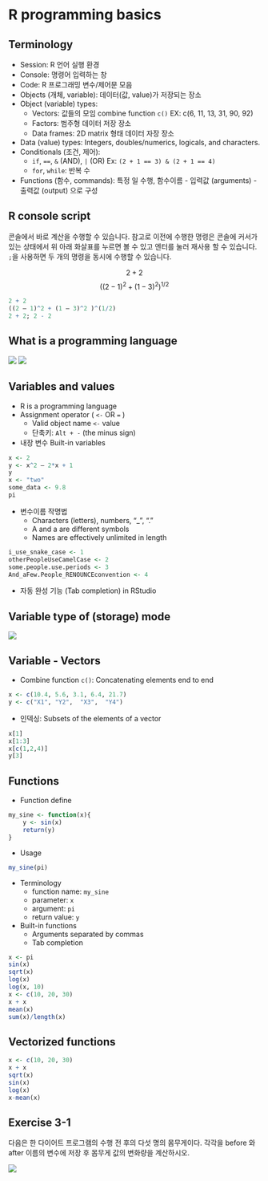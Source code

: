 
# R programming basics

## Terminology

- Session: R 언어 실행 환경 
- Console: 명령어 입력하는 창 
- Code: R 프로그래밍 변수/제어문 모음 
- Objects (개체, variable): 데이터(값, value)가 저장되는 장소 
- Object (variable) types:
  - Vectors: 값들의 모임 combine function ```c()``` EX: c(6, 11, 13, 31, 90, 92)
  - Factors: 범주형 데이터 저장 장소
  - Data frames: 2D matrix 형태 데이터 자장 장소 
- Data (value) types: Integers, doubles/numerics, logicals, and characters.
- Conditionals (조건, 제어):
  - ```if```, ```==```, ```&``` (AND), ```|``` (OR) Ex: ```(2 + 1 == 3) & (2 + 1 == 4) ```
  - ```for```, ```while```: 반복 수
- Functions (함수, commands): 특정 일 수행, 함수이름 - 입력값 (arguments) - 출력값 (output) 으로 구성 


## R console script  

콘솔에서 바로 계산을 수행할 수 있습니다. 참고로 이전에 수행한 명령은 콘솔에 커서가 있는 상태에서 위 아래 화살표를 누르면 볼 수 있고 엔터를 눌러 재사용 할 수 있습니다. ```;```을 사용하면 두 개의 명령을 동시에 수행할 수 있습니다. 

$$ 2 + 2 $$
$$ ((2 - 1)^2 + (1 - 3)^2)^{1/2} $$

```r
2 + 2
((2 – 1)^2 + (1 – 3)^2 )^(1/2)
2 + 2; 2 - 2
```


## What is a programming language 

![](images/01/24.PNG)
![](images/01/25.PNG)


## Variables and values 

- R is a programming language 
- Assignment operator ( `<-` OR `=` )
  - Valid object name `<-` value 
  - 단축키: `Alt + -` (the minus sign)
- 내장 변수 Built-in variables

```r
x <- 2
y <- x^2 – 2*x + 1
y
x <- "two"  
some_data <- 9.8
pi
```

- 변수이름 작명법 
  - Characters (letters), numbers,  “_”,  “.”
  - A and a are different symbols
  - Names are effectively unlimited in length

```r
i_use_snake_case <- 1
otherPeopleUseCamelCase <- 2
some.people.use.periods <- 3
And_aFew.People_RENOUNCEconvention <- 4
```

- 자동 완성 기능 (Tab completion) in RStudio


## Variable type of (storage) mode

![](images/01/01-13.PNG)


## Variable - Vectors 

- Combine function `c()`: Concatenating elements end to end

```r
x <- c(10.4, 5.6, 3.1, 6.4, 21.7) 
y <- c("X1", "Y2",  "X3",  "Y4")
```

- 인덱싱: Subsets of the elements of a vector 

```r
x[1]
x[1:3]
x[c(1,2,4)]
y[3]
```



## Functions

- Function define

```r
my_sine <- function(x){
	y <- sin(x)
	return(y)
}
```

- Usage

```r
my_sine(pi)
```

- Terminology 
  - function name: `my_sine`
  - parameter: `x`
  - argument: `pi`
  - return value: `y`


- Built-in functions
  - Arguments separated by commas
  - Tab completion


```r
x <- pi
sin(x)
sqrt(x)
log(x)
log(x, 10)
x <- c(10, 20, 30)
x + x
mean(x)
sum(x)/length(x)
```


## Vectorized functions

```r
x <- c(10, 20, 30)
x + x
sqrt(x)
sin(x)
log(x)
x-mean(x)
```

## Exercise 3-1

다음은 한 다이어트 프로그램의 수행 전 후의 다섯 명의 몸무게이다. 각각을 before 와 after 이름의 변수에 저장 후 몸무게 값의 변화량을 계산하시오. 

![](images/01/01-21.PNG)






